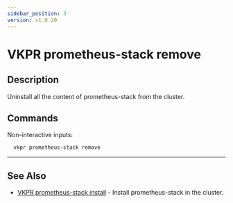 ```yaml
---
sidebar_position: 3
version: v1.0.20
---
```


# VKPR prometheus-stack remove

## Description

Uninstall all the content of prometheus-stack from the cluster.

## Commands

Non-interactive inputs:

```bash
  vkpr prometheus-stack remove
```

---

## See Also

- [VKPR prometheus-stack install](/docs/commands/prometheus-stack/vkpr_prometheus-stack_install) - Install prometheus-stack in the cluster.
